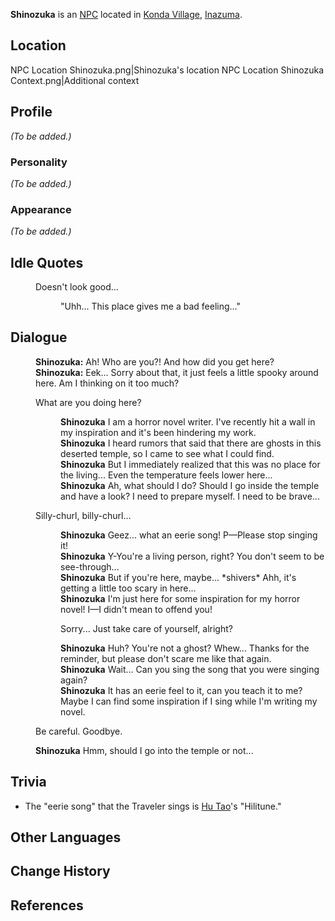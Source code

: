{{Meta
<!-- REMOVE THIS TEMPLATE AFTER ADDING MISSING INFO -->
|missing_NPC_profile  = yes
}}
{{Character Infobox
|type             = NPC
|image            = NPC Shinozuka.png
|region           = Inazuma
|title            = Writer
|voiceEN          = [https://sofiyach.carrd.co/ Sofiya]<ref name="Sofiya">Twitter: [https://twitter.com/VTSofiya/status/1419116083919810565 EN VA Self Announcement]</ref>
}}
'''Shinozuka''' is an [[NPC]] located in [[Konda Village]], [[Inazuma]].

==Location==
<gallery>
NPC Location Shinozuka.png|Shinozuka's location
NPC Location Shinozuka Context.png|Additional context
</gallery>

==Profile==
<!-- detailed story/lore information goes here -->
''(To be added.)''

===Personality===
''(To be added.)''

===Appearance===
''(To be added.)''

==Idle Quotes==
{{Dialogue start}}
: {{DIcon|Idle}} Doesn't look good...
:: {{A|VO Shinozuka 01.ogg}} "Uhh... This place gives me a bad feeling..."
{{Dialogue end}}

==Dialogue==
{{Dialogue start}}
:'''Shinozuka:''' Ah! Who are you?! And how did you get here?
:'''Shinozuka:''' Eek... Sorry about that, it just feels a little spooky around here. Am I thinking on it too much?
:{{DIcon}} What are you doing here?
::'''Shinozuka''' I am a horror novel writer. I've recently hit a wall in my inspiration and it's been hindering my work.
::'''Shinozuka''' I heard rumors that said that there are ghosts in this deserted temple, so I came to see what I could find.
::'''Shinozuka''' But I immediately realized that this was no place for the living... Even the temperature feels lower here...
::'''Shinozuka''' Ah, what should I do? Should I go inside the temple and have a look? I need to prepare myself. I need to be brave...
:{{DIcon}} Silly-churl, billy-churl...
::'''Shinozuka''' Geez... what an eerie song! P&mdash;Please stop singing it!
::'''Shinozuka''' Y-You're a living person, right? You don't seem to be see-through...
::'''Shinozuka''' But if you're here, maybe... *shivers* Ahh, it's getting a little too scary in here...
::'''Shinozuka''' I'm just here for some inspiration for my horror novel! I&mdash;I didn't mean to offend you!
::{{DIcon}} Sorry... Just take care of yourself, alright?
::'''Shinozuka''' Huh? You're not a ghost? Whew... Thanks for the reminder, but please don't scare me like that again.
::'''Shinozuka''' Wait... Can you sing the song that you were singing again?
::'''Shinozuka''' It has an eerie feel to it, can you teach it to me? Maybe I can find some inspiration if I sing while I'm writing my novel.
:{{DIcon}} Be careful. Goodbye.
:'''Shinozuka''' Hmm, should I go into the temple or not...
{{Dialogue end}}

==Trivia==
* The "eerie song" that the Traveler sings is [[Hu Tao]]'s "Hilitune."

==Other Languages==
{{Other Languages
|default_hidden = 1
|en      = Shinozuka
|zhs     = 篠冢
|zhs_rm  = Xiǎozhǒng
|zht     = 篠塚
|zht_rm  = Xiǎozhǒng
|ja      = 篠塚
|ja_rm   = Shinozuka
|ko      = 시노즈카
|ko_rm   = Sinojeuka
|es      = Shinozuka
|fr      = Shinozuka
|ru      = Синодзука
|th      = Shinozuka
|vi      = Shinozuka
|de      = Shinozuka
|id      = Shinozuka
|pt      = Shinozuka
|tr      = Shinozuka
|it      = Shinozuka
}}

==Change History==
{{Change History|2.0}}

==References==
{{Reflist}}